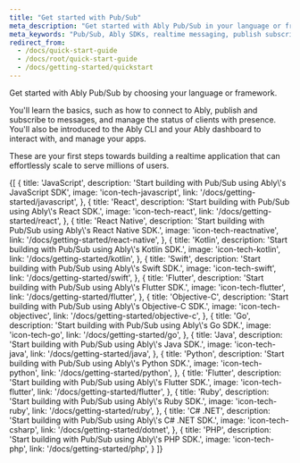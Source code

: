 ```yaml
---
title: "Get started with Pub/Sub"
meta_description: "Get started with Ably Pub/Sub in your language or framework of choice. Learn how to publish, subscribe, track presence, fetch message history, and manage realtime connections."
meta_keywords: "Pub/Sub, Ably SDKs, realtime messaging, publish subscribe, getting started guides, realtime communication, Ably tutorial, message history, presence API, Ably CLI Pub/Sub"
redirect_from:
  - /docs/quick-start-guide
  - /docs/root/quick-start-guide
  - /docs/getting-started/quickstart
---
```


Get started with Ably Pub/Sub by choosing your language or framework.

You'll learn the basics, such as how to connect to Ably, publish and subscribe to messages, and manage the status of clients with presence. You'll also be introduced to the Ably CLI and your Ably dashboard to interact with, and manage your apps.

These are your first steps towards building a realtime application that can effortlessly scale to serve millions of users.

<Tiles>
{[
  {
    title: 'JavaScript',
    description: 'Start building with Pub/Sub using Ably\'s JavaScript SDK',
    image: 'icon-tech-javascript',
    link: '/docs/getting-started/javascript',
  },
  {
    title: 'React',
    description: 'Start building with Pub/Sub using Ably\'s React SDK.',
    image: 'icon-tech-react',
    link: '/docs/getting-started/react',
  },
  {
    title: 'React Native',
    description: 'Start building with Pub/Sub using Ably\'s React Native SDK.',
    image: 'icon-tech-reactnative',
    link: '/docs/getting-started/react-native',
  },
  {
    title: 'Kotlin',
    description: 'Start building with Pub/Sub using Ably\'s Kotlin SDK.',
    image: 'icon-tech-kotlin',
    link: '/docs/getting-started/kotlin',
  },
  {
    title: 'Swift',
    description: 'Start building with Pub/Sub using Ably\'s Swift SDK.',
    image: 'icon-tech-swift',
    link: '/docs/getting-started/swift',
  },
  {
    title: 'Flutter',
    description: 'Start building with Pub/Sub using Ably\'s Flutter SDK.',
    image: 'icon-tech-flutter',
    link: '/docs/getting-started/flutter',
  },
  {
    title: 'Objective-C',
    description: 'Start building with Pub/Sub using Ably\'s Objective-C SDK.',
    image: 'icon-tech-objectivec',
    link: '/docs/getting-started/objective-c',
  },
  {
    title: 'Go',
    description: 'Start building with Pub/Sub using Ably\'s Go SDK.',
    image: 'icon-tech-go',
    link: '/docs/getting-started/go',
  },
  {
    title: 'Java',
    description: 'Start building with Pub/Sub using Ably\'s Java SDK.',
    image: 'icon-tech-java',
    link: '/docs/getting-started/java',
  },
  {
    title: 'Python',
    description: 'Start building with Pub/Sub using Ably\'s Python SDK.',
    image: 'icon-tech-python',
    link: '/docs/getting-started/python',
  },
  {
    title: 'Flutter',
    description: 'Start building with Pub/Sub using Ably\'s Flutter SDK.',
    image: 'icon-tech-flutter',
    link: '/docs/getting-started/flutter',
  },
  {
    title: 'Ruby',
    description: 'Start building with Pub/Sub using Ably\'s Ruby SDK.',
    image: 'icon-tech-ruby',
    link: '/docs/getting-started/ruby',
  },
  {
    title: 'C# .NET',
    description: 'Start building with Pub/Sub using Ably\'s C# .NET SDK.',
    image: 'icon-tech-csharp',
    link: '/docs/getting-started/dotnet',
  },
  {
    title: 'PHP',
    description: 'Start building with Pub/Sub using Ably\'s PHP SDK.',
    image: 'icon-tech-php',
    link: '/docs/getting-started/php',
  }
]}
</Tiles>
